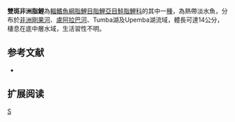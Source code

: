 {{Speciesbox 
| genus = Brycinus
| species = bimaculatus
| status = NE
| status_system = IUCN3.1
| authority =  [[Boulenger|Boulenger]], 1899
| synonyms = *''Alestes bimaculatus''<br /><small>Boulenger, 1899</small>
*''Alestobrycon taeniurus bimaculatus''<br /><small>Boulenger, 1899</small>
}}
'''雙斑非洲脂鯉'''為[[輻鰭魚綱|輻鰭魚綱]][[脂鯉目|脂鯉目]][[脂鯉亞目|脂鯉亞目]][[鮭脂鯉科|鮭脂鯉科]]的其中一[[種|種]]，為熱帶淡水魚，分布於[[非洲|非洲]][[剛果河|剛果河]]、[[盧阿拉巴河|盧阿拉巴河]]、Tumba湖及Upemba湖流域，體長可達14公分，棲息在底中層水域，生活習性不明。

==参考文献==
{{refbegin}}
*{{FishBase_species|genus=Brycinus|species=bimaculatus|year=2014|month=1}}
{{refend}}

== 扩展阅读 ==
{{refbegin}}
{{wikispecies-inline|Brycinus bimaculatus|雙斑非洲脂鯉}}
{{refend}}

{{Taxonbar|from=Q5534093}}

[[Category:非洲脂鯉屬|S]]


{{魚類小作品}}